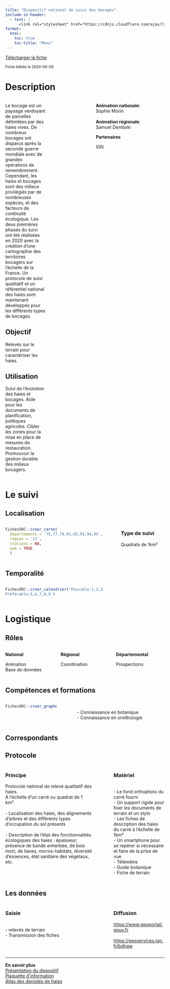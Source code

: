 ```yaml
---
title: "Dispositif national de suivi des bocages"
include-in-header:
  - text: |
      <link rel="stylesheet" href="https://cdnjs.cloudflare.com/ajax/libs/font-awesome/6.0.0-beta3/css/all.min.css">
format:
  html:
    toc: true
    toc-title: "Menu"
---
```


<a href="bocage.xlsx" class="btn btn-primary" download>
  <i class="fas fa-file-arrow-down"></i> Télécharger la fiche
</a>

<small>Fiche éditée le 2024-06-06</small>

# Description

:::::::::::::: {.columns}
::: {.column width="7%"}
Le bocage est un paysage verdoyant de parcelles délimitées par des haies vives. De nombreux bocages ont disparus après la seconde guerre mondiale avec de grandes opérations de remembrement. Cependant, les haies et bocages sont des milieux privilégiés par de nombreuses espèces, et des facteurs de continuité écologique. Les deux premières phases du suivi ont été réalisées en 2020 avec la création d’une cartographie des territoires bocagers sur l’échelle de la France. Un protocole de suivi qualitatif et un référentiel national des haies sont maintenant développés pour les différents types de bocages.


## Objectif

Relevés sur le terrain pour caractériser les haies. 

## Utilisation

Suivi de l’évolution des haies et bocages. Aide pour les documents de planification, politiques agricoles. Cibler les zones pour la mise en place de mesures de restauration. Promouvoir la gestion durable des milieux bocagers.
:::
::: {.column width="5%"}
:::
::: {.column width="25%"}


<b>Animation nationale</b>:<br>Sophie Morin<br><br><b>Animation régionale</b>:<br>Samuel Dembski

<b>Partenaires</b>

IGN
:::
::::::::::::::

# Le suivi

## Localisation
:::::::::::::: {.columns}
::: {.column width="67%"}

```r
FichesSRC::creer_carte(
  departements = '75,77,78,91,92,93,94,95',
  region = '11',
  stations = NA,
  web = TRUE
  )
```

:::
:::{.column width="3%"}
:::
:::{.column width="30%"}
### Type de suivi
Quadrats de 1km²
:::
::::::::::::::
## Temporalité
:::::::::::::: {.columns}
::: {.column width="67%"}


```r
FichesSRC::creer_calendrier('Possible:1,2,3,4,5,6,7,8,9,10,11,12
Préférable:5,6,7,8,9')
```


:::
::: {.column width="5%"}
:::
::: {.column width="28%"}

:::
::::::::::::::

# Logistique

## Rôles
:::::::::::::: {.columns}
::: {.column width="33%"}
<b>National</b>

Animation<br>Base de données
:::
::: {.column width="33%"}
<b>Régional</b>

Coordination
:::
::: {.column width="33%"}
<b>Départemental</b>

Prospections
:::
::::::::::::::

## Compétences et formations

:::::::::::::: {.columns}
::: {.column width="35%"}

```r
FichesSRC::creer_graphe_expertise('Maitrise', '1')
```


:::
::: {.column width="5%"}
:::
::: {.column width="60%"}
<br>- Connaissance en botanique<br>- Connaissance en ornithologie
:::
::::::::::::::


## Correspondants

## Protocole
:::::::::::::: {.columns}
::: {.column width="60%"}
### Principe

Protocole national de relevé qualitatif  des haies. <br>A l’échelle d’un carré ou quadrat de 1 km².<br><br>- Localisation des haies, des alignements d’arbres et des différents types d’occupation du sol présents<br> <br>- Description de l’état des fonctionnalités écologiques des haies : épaisseur, présence de bande enherbée, de bois mort, de lianes, micros-habitats, diversité d’essences, état sanitaire des végétaux, etc.
:::
::: {.column width="5%"}
:::
::: {.column width="35%"}
### Matériel

<br>- Le fond orthophoto du carré fourni <br>- Un support rigide pour fixer les documents de terrain et un stylo <br>- Les fiches de description des haies du carré à l’échelle de 1km²<br>- Un smartphone pour se repérer si nécessaire et faire de la prise de vue <br>- Télémètre<br>- Guide botanique<br>- Fiche de terrain
:::
::::::::::::::

## Les données

:::::::::::::: {.columns}
::: {.column width="60%"}
### Saisie

<br>- relevés de terrain<br>- Transmission des fiches
:::
::: {.column width="5%"}
:::
::: {.column width="35%"}
### Diffusion

<a href='https://www.geoportail.gouv.fr'>https://www.geoportail.gouv.fr</a><br><br><a href='https://geoservices.ign.fr/bdhaie'>https://geoservices.ign.fr/bdhaie</a>
:::
::::::::::::::

<hr>

<div class="card">
  <b>En savoir plus</b><br>
  <a href="http://www.set-revue.fr/caracteriser-et-suivre-qualitativement-et-quantitativement-les-haies-et-le-bocage-en-France">Présentation du dispositif</a><br>
  <a href="http://www.polebocage.fr/IMG/pdf/dsb_4pages_v11.pdf">Plaquette d'information</a><br>
  <a href="https://ged.ofb.fr/share/page/site/ple-bocage-faune-sauvage">Atlas des densités de haies</a><br>
  
  
  
</div>
